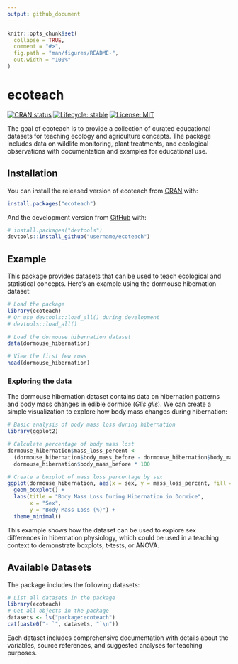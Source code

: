 ```yaml
---
output: github_document
---
```


<!-- README.md is generated from README.Rmd. Please edit that file -->

```r
knitr::opts_chunk$set(
  collapse = TRUE,
  comment = "#>",
  fig.path = "man/figures/README-",
  out.width = "100%"
)
```

# ecoteach

<!-- badges: start -->
[![CRAN status](https://www.r-pkg.org/badges/version/ecoteach)](https://CRAN.R-project.org/package=ecoteach)
[![Lifecycle: stable](https://img.shields.io/badge/lifecycle-stable-brightgreen.svg)](https://lifecycle.r-lib.org/articles/stages.html#stable)
[![License: MIT](https://img.shields.io/badge/License-MIT-yellow.svg)](https://opensource.org/licenses/MIT)
<!-- badges: end -->

The goal of ecoteach is to provide a collection of curated educational datasets for teaching ecology and agriculture concepts. The package includes data on wildlife monitoring, plant treatments, and ecological observations with documentation and examples for educational use.

## Installation

You can install the released version of ecoteach from [CRAN](https://CRAN.R-project.org) with:

```r
install.packages("ecoteach")
```

And the development version from [GitHub](https://github.com/) with:

```r
# install.packages("devtools")
devtools::install_github("username/ecoteach")
```

## Example

This package provides datasets that can be used to teach ecological and statistical concepts. Here's an example using the dormouse hibernation dataset:

```r
# Load the package
library(ecoteach)
# Or use devtools::load_all() during development
# devtools::load_all()

# Load the dormouse hibernation dataset
data(dormouse_hibernation)

# View the first few rows
head(dormouse_hibernation)
```

### Exploring the data

The dormouse hibernation dataset contains data on hibernation patterns and body mass changes in edible dormice (*Glis glis*). We can create a simple visualization to explore how body mass changes during hibernation:

```r
# Basic analysis of body mass loss during hibernation
library(ggplot2)

# Calculate percentage of body mass lost
dormouse_hibernation$mass_loss_percent <- 
  (dormouse_hibernation$body_mass_before - dormouse_hibernation$body_mass_after) / 
  dormouse_hibernation$body_mass_before * 100

# Create a boxplot of mass loss percentage by sex
ggplot(dormouse_hibernation, aes(x = sex, y = mass_loss_percent, fill = sex)) +
  geom_boxplot() +
  labs(title = "Body Mass Loss During Hibernation in Dormice",
       x = "Sex",
       y = "Body Mass Loss (%)") +
  theme_minimal()
```

This example shows how the dataset can be used to explore sex differences in hibernation physiology, which could be used in a teaching context to demonstrate boxplots, t-tests, or ANOVA.

## Available Datasets

The package includes the following datasets:

```r
# List all datasets in the package
library(ecoteach)
# Get all objects in the package
datasets <- ls("package:ecoteach")
cat(paste0("- `", datasets, "`\n"))
```

Each dataset includes comprehensive documentation with details about the variables, source references, and suggested analyses for teaching purposes.
